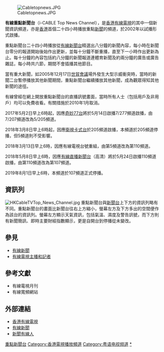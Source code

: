 {{TV channel|[[香港有線電視有限公司|香港有線電視有限公司]]|state=end}}
{{頻道資訊
| 頻道名稱         = 有線重點新聞台<br>{{lang|en|i-CABLE Top News Channel}}
| 頻道圖片檔案     = I-CABLE_Top_News.png 
| 頻道圖片尺寸     = 
| 頻道圖片名稱     = 
| 所屬國家         = {{HKG}}
| 總部所在         = {{HKG}}[[荃灣|荃灣]]
| 播放地區         = {{HKG}}
| 開播日期         = 2002年
| 停播日期         = 2019年8月1日
| 頻道類別         = 新聞報道
| 視頻格式         = 4:3
| 收視率           = 
| 收視率調查時間   = 
| 收視率資料來源   = 
| 頻道口號         = 
| 擁有者           = [[香港有線新聞有限公司|香港有線新聞有限公司]]
| 持股者           = 
| 前頻道名稱       = 
| 被取代名稱       = 
| 集團同類頻道     = [[有線新聞台|有線新聞台]]
| 重播服務頻道     = 
| 頻道官方網站     = http://cablenews.i-cable.com
| 備註             = 
|}}
[[File:Cabletopnews.JPG|thumb]]

'''有線重點新聞台'''（i-CABLE Top News Channel），是[[香港|香港]][[香港有線電視|有線電視]]的其中一個新聞資訊頻道，亦是[[香港|香港]]首個二十四小時播放重點[[新聞|新聞]]的頻道，於2002年以試播形式啟播。

重點新聞台二十四小時播放從[[香港有線電視新聞台|有線新聞台]]精選出八分鐘的新聞內容，每小時在新聞台零分的報道開始後始作出更新，並每十分鐘不斷重播，直至下一小時作出更新為止。每十分鐘的內容包括約八分鐘的新聞報道連體育新聞及約兩分鐘的廣告或廣告雜誌，每小時共六節，期間不會插播其他節目。

當有重大新聞，如2005年12月17日[[第六次世貿部長級會議|世貿會議]]場外發生大型示威衝突時，當時的新聞二台暫停播放其他新聞期間，重點新聞台繼續播放其他新聞，成為觀眾得知其他新聞的途徑。

有線曾經在網上開放重點新聞台的直播訊號畫面，當時所有人士（包括用戶及非用戶）均可以免費收看。有關措施於2010年1月取消。

2017年5月2日早上6時起，因應[[奇妙77台|奇妙77台]]將於5月14日啟播7/277頻道啟播，由7/207頻道改為5/205頻道。

2018年3月8日早上6時起，因應[[衛視卡式台|衛視卡式台]]於205頻道啟播，本頻道於205頻道停播，但5頻道則不受影響。

2018年3月13日早上6時，因應有線電視台號重組，由第5頻道改為第110頻道。

2018年5月8日早上6時，因應[[有線直播新聞台|有線直播新聞台]]（高清）將於5月24日啟播110頻道啟播，由第110頻道改為第107頻道。

2019年8月1日早上6時，本頻道於107頻道正式停播。

==資訊列==
[[File:HKCableTVTop_News_Channel.jpg|thumb]]
重點新聞台與[[香港有線電視新聞台|新聞台]]上下方的資訊列略有不同。重點新聞台的畫面比新聞台往右上方縮小，螢幕左方及下方多出的空間便作為該台的資訊列。螢幕左方顯示天氣資訊，包括氣溫、濕度及警告訊號，而下方則有新聞簡訊、即時主要財經指數顯示，更是自開台到停播從未變改。

==參見==
*[[有線新聞|有線新聞]]
*[[香港有線新聞有限公司#主播、主持及記者|有線電視主播和記者]]

==參考文獻==
* 有線電視月刊
* 有線寬頻網站

==外部連結==
*[http://www.cabletv.com.hk 香港有線電視] {{Wayback|url=http://www.cabletv.com.hk/ |date=20090701185400 }}
*[http://cablenews.i-cable.com 有線新聞] {{Webarchive|url=https://archive.is/20121205081911/http://cablenews.i-cable.com/ |date=2012-12-05 }}
*[https://web.archive.org/web/20090427083628/http://www.i-cable.com/story/ 新聞有線人]

{{香港有線電視頻道列表}}

[[Category:香港有線電視|重點新聞台]]
[[Category:香港電視播放頻道|Category:香港電視播放頻道]]
[[Category:粤语电视频道|Category:粤语电视频道]]
[[Category:香港已停播的電視頻道|*]]